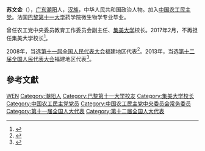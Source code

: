 '''苏文金'''（{{bd|1956年|11月|}}），[[广东|广东]][[潮阳|潮阳]]人，[[汉族|汉族]]，中华人民共和国政治人物。加入[[中国农工民主党|中国农工民主党]]。法国[[巴黎第十一大学|巴黎第十一大学]]药学院微生物学专业毕业。

曾任农工党中央委员教育工作委员会副主任、[[集美大学|集美大学]]校长。2017年2月，不再担任集美大学校长<ref>{{cite news |title = 李清彪出任集美大学校长，苏文金因到任职年龄界限被免|url = http://www.thepaper.cn/newsDetail_forward_1621906 |accessdate=2017-02-19 |publisher = 澎湃新闻}}</ref>。

2008年，当选[[第十一届全国人民代表大会|第十一届全国人民代表大会]]福建地区代表<ref>{{cite news|title=全国人大代表信息-苏文金|url= http://210.82.31.1:8084/delegate/viewDelegate.action?dbid=111074|accessdate=2013-04-05|newspaper=全国人大网|archive-url=https://web.archive.org/web/20140407062615/http://www.npc.gov.cn/delegate/viewDelegate.action?dbid=111074|archive-date=2014-04-07|dead-url=yes}}</ref>。2013年，当选[[第十二届全国人民代表大会|第十二届全国人民代表大会]]福建地区代表<ref>{{cite news|title=全国人大代表信息-苏文金|url= http://210.82.31.1:8084/delegate/viewDelegate.action?dbid=121046|accessdate=2013-04-05|newspaper=全国人大网|archive-url=https://web.archive.org/web/20140407062130/http://www.npc.gov.cn/delegate/viewDelegate.action?dbid=121046|archive-date=2014-04-07|dead-url=yes}}</ref>。

== 參考文獻 ==
{{reflist}}

{{中国政治人物小作品}}
{{中国农工民主党第十四届中央委员会}}
{{中国农工民主党第十五届中央委员会}}

{{Authority control}}
{{DEFAULTSORT:Su苏}}
[[Category:苏姓|WEN]]
[[Category:潮阳人|Category:潮阳人]]
[[Category:巴黎第十一大学校友|Category:巴黎第十一大学校友]]
[[Category:集美大学校长|Category:集美大学校长]]
[[Category:中国农工民主党党员|Category:中国农工民主党党员]]
[[Category:中国农工民主党中央委员会常务委员|Category:中国农工民主党中央委员会常务委员]]
[[Category:第十一届全国人大代表|Category:第十一届全国人大代表]]
[[Category:第十二届全国人大代表|Category:第十二届全国人大代表]]
